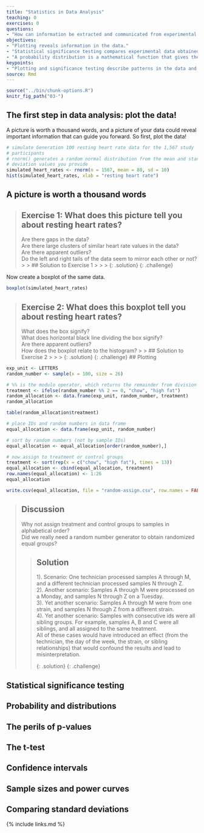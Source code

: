 ```yaml
---
title: "Statistics in Data Analysis"
teaching: 0
exercises: 0
questions:
- "How can information be extracted and communicated from experimental data?"
objectives:
- "Plotting reveals information in the data."
- "Statistical significance testing compares experimental data obtained to probability distributions of data that might also be possible."
- "A probability distribution is a mathematical function that gives the probabilities of different possible outcomes for an experiment."
keypoints:
- "Plotting and significance testing describe patterns in the data and quantify effects against random variation."
source: Rmd
---
```


```r
source("../bin/chunk-options.R")
knitr_fig_path("03-")
```

## The first step in data analysis: plot the data!
A picture is worth a thousand words, and a picture of your data could reveal
important information that can guide you forward. So first, plot the data!

```r
# simulate Generation 100 resting heart rate data for the 1,567 study 
# participants
# rnorm() generates a random normal distribution from the mean and standard
# deviation values you provide
simulated_heart_rates <- rnorm(n = 1567, mean = 80, sd = 10)
hist(simulated_heart_rates, xlab = "resting heart rate")
```
## A picture is worth a thousand words

> ## Exercise 1: What does this picture tell you about resting heart rates?  
> Are there gaps in the data?  
> Are there large clusters of similar heart rate values in the data?  
> Are there apparent outliers?  
> Do the left and right tails of the data seem to mirror each other or not?
> >
> > ## Solution to Exercise 1
> > 
> > 
> > 
> {: .solution}
{: .challenge}

Now create a boxplot of the same data.

```r
boxplot(simulated_heart_rates)
```

> ## Exercise 2: What does this boxplot tell you about resting heart rates?  
> What does the box signify?  
> What does horizontal black line dividing the box signify?  
> Are there apparent outliers?  
> How does the boxplot relate to the histogram?
> >
> > ## Solution to Exercise 2
> > 
> > 
> > 
> {: .solution}
{: .challenge}
## Plotting


```r
exp_unit <- LETTERS
random_number <- sample(x = 100, size = 26)

# %% is the modulo operator, which returns the remainder from division
treatment <- ifelse(random_number %% 2 == 0, "chow", "high fat")
random_allocation <- data.frame(exp_unit, random_number, treatment)
random_allocation
```



```r
table(random_allocation$treatment)
```



```r

# place IDs and random numbers in data frame
equal_allocation <- data.frame(exp_unit, random_number)

# sort by random numbers (not by sample IDs)
equal_allocation <- equal_allocation[order(random_number),]

# now assign to treatment or control groups
treatment <- sort(rep(x = c("chow", "high fat"), times = 13))
equal_allocation <- cbind(equal_allocation, treatment)
row.names(equal_allocation) <- 1:26
equal_allocation
```


```r
write.csv(equal_allocation, file = "random-assign.csv", row.names = FALSE)
```
> ## Discussion
> Why not assign treatment and control groups to samples in alphabetical order?  
> Did we really need a random number generator to obtain randomized equal groups?
>
> >
> > ## Solution 
> > 
> > 1). Scenario: One technician processed samples A through M, and a different 
> > technician processed samples N through Z.  
> > 2). Another scenario: Samples A through M were processed on a Monday, and 
> > samples N through Z on a Tuesday.  
> > 3). Yet another scenario: Samples A through M were from one strain, and 
> > samples N through Z from a different strain.    
> > 4). Yet another scenario: Samples with consecutive ids were all sibling 
> > groups. For example, samples A, B and C were all siblings, and all assigned 
> > to the same treatment.  
> > All of these cases would have introduced an effect (from the technician, the 
> > day of the week, the strain, or sibling relationships) that would confound 
> > the results and lead to misinterpretation.
> > 
> {: .solution}
{: .challenge}

## Statistical significance testing

## Probability and distributions

## The perils of p-values

## The t-test

## Confidence intervals

## Sample sizes and power curves

## Comparing standard deviations


{% include links.md %}